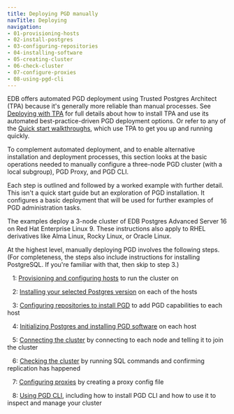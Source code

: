 ```yaml
---
title: Deploying PGD manually
navTitle: Deploying
navigation:
- 01-provisioning-hosts
- 02-install-postgres
- 03-configuring-repositories
- 04-installing-software
- 05-creating-cluster
- 06-check-cluster
- 07-configure-proxies
- 08-using-pgd-cli
---
```


EDB offers automated PGD deployment using Trusted Postgres Architect (TPA) because it's generally more reliable than manual processes. 
See [Deploying with TPA](../../deploy-tpa/deploying.mdx) for full details about how to install TPA and use its automated best-practice-driven PGD deployment options.
Or refer to any of the [Quick start walkthroughs](../../quickstart/), which use TPA to get you up and running quickly.

To complement automated deployment, and to enable alternative installation and deployment processes, this section looks at the basic operations needed to manually configure a three-node PGD cluster (with a local subgroup), PGD Proxy, and PGD CLI.

Each step is outlined and followed by a worked example with further detail. 
This isn't a quick start guide but an exploration of PGD installation. It configures a basic deployment that will be used for further examples of PGD administration tasks.

The examples deploy a 3-node cluster of EDB Postgres Advanced Server 16 on Red Hat Enterprise Linux 9. These instructions also apply to RHEL derivatives like Alma Linux, Rocky Linux, or Oracle Linux.

At the highest level, manually deploying PGD involves the following steps. (For completeness, the steps also include instructions for installing PostgreSQL. If you're familiar with that, then skip to step 3.)

&nbsp;&nbsp;&nbsp;1: [Provisioning and configuring hosts](01-provisioning-hosts) to run the cluster on

&nbsp;&nbsp;&nbsp;2: [Installing your selected Postgres version](02-install-postgres) on each of the hosts

&nbsp;&nbsp;&nbsp;3: [Configuring repositories to install PGD](03-configuring-repositories) to add PGD capabilities to each host

&nbsp;&nbsp;&nbsp;4: [Initializing Postgres and installing PGD software](04-installing-software) on each host

&nbsp;&nbsp;&nbsp;5: [Connecting the cluster](05-creating-cluster) by connecting to each node and telling it to join the cluster

&nbsp;&nbsp;&nbsp;6: [Checking the cluster](06-check-cluster) by running SQL commands and confirming replication has happened

&nbsp;&nbsp;&nbsp;7: [Configuring proxies](07-configure-proxies) by creating a proxy config file

&nbsp;&nbsp;&nbsp;8: [Using PGD CLI](08-using-pgd-cli), including how to install PGD CLI and how to use it to inspect and manage your cluster
